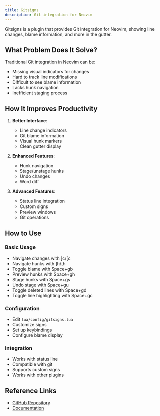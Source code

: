 ```yaml
---
title: Gitsigns
description: Git integration for Neovim
---
```


Gitsigns is a plugin that provides Git integration for Neovim, showing line changes, blame information, and more in the gutter.

## What Problem Does It Solve?

Traditional Git integration in Neovim can be:

- Missing visual indicators for changes
- Hard to track line modifications
- Difficult to see blame information
- Lacks hunk navigation
- Inefficient staging process

## How It Improves Productivity

1. **Better Interface**:

   - Line change indicators
   - Git blame information
   - Visual hunk markers
   - Clean gutter display

2. **Enhanced Features**:

   - Hunk navigation
   - Stage/unstage hunks
   - Undo changes
   - Word diff

3. **Advanced Features**:
   - Status line integration
   - Custom signs
   - Preview windows
   - Git operations

## How to Use

### Basic Usage

- Navigate changes with ]c/[c
- Navigate hunks with ]h/[h
- Toggle blame with Space+gb
- Preview hunks with Space+gh
- Stage hunks with Space+gs
- Undo stage with Space+gu
- Toggle deleted lines with Space+gd
- Toggle line highlighting with Space+gc

### Configuration

- Edit `lua/config/gitsigns.lua`
- Customize signs
- Set up keybindings
- Configure blame display

### Integration

- Works with status line
- Compatible with git
- Supports custom signs
- Works with other plugins

## Reference Links

- [GitHub Repository](https://github.com/lewis6991/gitsigns.nvim)
- [Documentation](https://github.com/lewis6991/gitsigns.nvim/blob/main/doc/gitsigns.txt)
